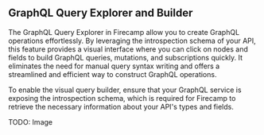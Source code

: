 
## GraphQL Query Explorer and Builder

The GraphQL Query Explorer in Firecamp allow you to create GraphQL operations effortlessly. By leveraging the introspection schema of your API, this feature provides a visual interface where you can click on nodes and fields to build GraphQL queries, mutations, and subscriptions quickly. It eliminates the need for manual query syntax writing and offers a streamlined and efficient way to construct GraphQL operations.

<Callout type="warning">
To enable the visual query builder, ensure that your GraphQL service is exposing the introspection schema, which is required for Firecamp to retrieve the necessary information about your API's types and fields.
</Callout>

TODO: Image